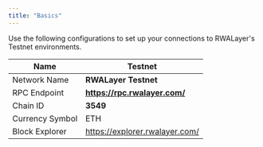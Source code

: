 ---
title: "Basics"
---

<Info>
Use the following configurations to set up your connections to RWALayer's Testnet environments.
</Info>

| Name            | Testnet                             |
| --------------- | ----------------------------------- |
| Network Name    | **RWALayer Testnet**                |
| RPC Endpoint    | **https://rpc.rwalayer.com/**       |
| Chain ID        | **3549**                            |
| Currency Symbol | ETH                                 |
| Block Explorer  | https://explorer.rwalayer.com/      |
